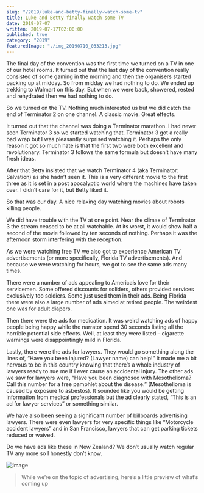 ```yaml
---
slug: "/2019/luke-and-betty-finally-watch-some-tv"
title: Luke and Betty finally watch some TV
date: 2019-07-07
written: 2019-07-17T02:00:00
published: true
category: "2019"
featuredImage: "./img_20190710_033213.jpg"
---
```


The final day of the convention was the first time we turned on a TV in one of our hotel rooms. It turned out that the last day of the convention really consisted of some gaming in the morning and then the organisers started packing up at midday. So from midday we had nothing to do. We ended up trekking to Walmart on this day. But when we were back, showered, rested and rehydrated then we had nothing to do.

So we turned on the TV. Nothing much interested us but we did catch the end of Terminator 2 on one channel. A classic movie. Great effects.

It turned out that the channel was doing a Terminator marathon. I had never seen Terminator 3 so we started watching that. Terminator 3 got a really bad wrap but I was pleasantly surprised watching it. Perhaps the only reason it got so much hate is that the first two were both excellent and revolutionary. Terminator 3 follows the same formula but doesn’t have many fresh ideas.

After that Betty insisted that we watch Terminator 4 (aka Terminator: Salvation) as she hadn’t seen it. This is a very different movie to the first three as it is set in a post apocalyptic world where the machines have taken over. I didn’t care for it, but Betty liked it.

So that was our day. A nice relaxing day watching movies about robots killing people.

We did have trouble with the TV at one point. Near the climax of Terminator 3 the stream ceased to be at all watchable. At its worst, it would show half a second of the movie followed by ten seconds of nothing. Perhaps it was the afternoon storm interfering with the reception.

As we were watching free TV we also got to experience American TV advertisements (or more specifically, Florida TV advertisements). And because we were watching for hours, we got to see the same ads many times.

There were a number of ads appealing to America’s love for their servicemen. Some offered discounts for soliders, others provided services exclusively too soldiers. Some just used them in their ads. Being Florida there were also a large number of ads aimed at retired people. The weirdest one was for adult diapers.

Then there were the ads for medication. It was weird watching ads of happy people being happy while the narrator spend 30 seconds listing all the horrible potential side effects. Well, at least they were listed – cigarette warnings were disappointingly mild in Florida.

Lastly, there were the ads for lawyers. They would go something along the lines of, “Have you been injured? (Lawyer name) can help!” It made me a bit nervous to be in this country knowing that there’s a whole industry of lawyers ready to sue me if I ever cause an accidental injury. The other ads we saw for lawyers were, “Have you been diagnosed with Mesothelioma? Call this number for a free pamphlet about the disease.” (Mesothelioma is caused by exposure to asbestos). It sounded like you would be getting information from medical professionals but the ad clearly stated, “This is an ad for lawyer services” or something similar.

We have also been seeing a significant number of billboards advertising lawyers. There were even lawyers for very specific things like “Motorcycle accident lawyers” and in San Francisco, lawyers that can get parking tickets reduced or waived.

Do we have ads like these in New Zealand? We don’t usually watch regular TV any more so I honestly don’t know.

![Image](img_20190710_033213.jpg)

> While we’re on the topic of advertising, here’s a little preview of what’s coming up